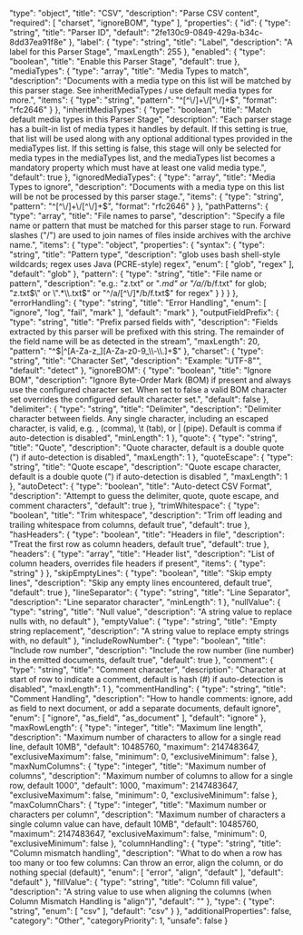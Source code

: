   "type": "object",
  "title": "CSV",
  "description": "Parse CSV content",
  "required": [
    "charset",
    "ignoreBOM",
    "type"
  ],
  "properties": {
    "id": {
      "type": "string",
      "title": "Parser ID",
      "default": "2fe130c9-0849-429a-b34c-8dd37ea91f8e"
    },
    "label": {
      "type": "string",
      "title": "Label",
      "description": "A label for this Parser Stage",
      "maxLength": 255
    },
    "enabled": {
      "type": "boolean",
      "title": "Enable this Parser Stage",
      "default": true
    },
    "mediaTypes": {
      "type": "array",
      "title": "Media Types to match",
      "description": "Documents with a media type on this list will be matched by this parser stage. See inheritMediaTypes / use default media types for more.",
      "items": {
        "type": "string",
        "pattern": "^[^\\/]+\\/[^\\/]+$",
        "format": "rfc2646"
      }
    },
    "inheritMediaTypes": {
      "type": "boolean",
      "title": "Match default media types in this Parser Stage",
      "description": "Each parser stage has a built-in list of media types it handles by default. If this setting is true, that list will be used along with any optional additional types provided in the mediaTypes list. If this setting is false, this stage will only be selected for media types in the mediaTypes list, and the mediaTypes list becomes a mandatory property which must have at least one valid media type.",
      "default": true
    },
    "ignoredMediaTypes": {
      "type": "array",
      "title": "Media Types to ignore",
      "description": "Documents with a media type on this list will be not be processed by this parser stage.",
      "items": {
        "type": "string",
        "pattern": "^[^\\/]+\\/[^\\/]+$",
        "format": "rfc2646"
      }
    },
    "pathPatterns": {
      "type": "array",
      "title": "File names to parse",
      "description": "Specify a file name or pattern that must be matched for this parser stage to run. Forward slashes (\"/\") are used to join names of files inside archives with the archive name.",
      "items": {
        "type": "object",
        "properties": {
          "syntax": {
            "type": "string",
            "title": "Pattern type",
            "description": "glob uses bash shell-style wildcards; regex uses Java (PCRE-style) regex",
            "enum": [
              "glob",
              "regex"
            ],
            "default": "glob"
          },
          "pattern": {
            "type": "string",
            "title": "File name or pattern",
            "description": "e.g.: \"z.txt\" or \"*.md\" or \"/a/*/b/f.txt\" for glob; \"z.txt$\" or \".*\\.txt$\" or \"^/a/[^\\/]*/b/f.txt$\" for regex"
          }
        }
      }
    },
    "errorHandling": {
      "type": "string",
      "title": "Error Handling",
      "enum": [
        "ignore",
        "log",
        "fail",
        "mark"
      ],
      "default": "mark"
    },
    "outputFieldPrefix": {
      "type": "string",
      "title": "Prefix parsed fields with",
      "description": "Fields extracted by this parser will be prefixed with this string. The remainder of the field name will be as detected in the stream",
      "maxLength": 20,
      "pattern": "^$|^[A-Za-z_][A-Za-z0-9_\\-\\.]+$"
    },
    "charset": {
      "type": "string",
      "title": "Character Set",
      "description": "Example: \"UTF-8\"",
      "default": "detect"
    },
    "ignoreBOM": {
      "type": "boolean",
      "title": "Ignore BOM",
      "description": "Ignore Byte-Order Mark (BOM) if present and always use the configured character set. When set to false a valid BOM character set overrides the configured default character set.",
      "default": false
    },
    "delimiter": {
      "type": "string",
      "title": "Delimiter",
      "description": "Delimiter character between fields. Any single character, including an escaped character, is valid, e.g. , (comma), \\t (tab), or | (pipe). Default is comma if auto-detection is disabled",
      "minLength": 1
    },
    "quote": {
      "type": "string",
      "title": "Quote",
      "description": "Quote character, default is a double quote (\") if auto-detection is disabled",
      "maxLength": 1
    },
    "quoteEscape": {
      "type": "string",
      "title": "Quote escape",
      "description": "Quote escape character, default is a double quote (\") if auto-detection is disabled ",
      "maxLength": 1
    },
    "autoDetect": {
      "type": "boolean",
      "title": "Auto-detect CSV Format",
      "description": "Attempt to guess the delimiter, quote, quote escape, and comment characters",
      "default": true
    },
    "trimWhitespace": {
      "type": "boolean",
      "title": "Trim whitespace",
      "description": "Trim off leading and trailing whitespace from columns, default true",
      "default": true
    },
    "hasHeaders": {
      "type": "boolean",
      "title": "Headers in file",
      "description": "Treat the first row as column headers, default true",
      "default": true
    },
    "headers": {
      "type": "array",
      "title": "Header list",
      "description": "List of column headers, overrides file headers if present",
      "items": {
        "type": "string"
      }
    },
    "skipEmptyLines": {
      "type": "boolean",
      "title": "Skip empty lines",
      "description": "Skip any empty lines encountered, default true",
      "default": true
    },
    "lineSeparator": {
      "type": "string",
      "title": "Line Separator",
      "description": "Line separator character",
      "minLength": 1
    },
    "nullValue": {
      "type": "string",
      "title": "Null value",
      "description": "A string value to replace nulls with, no default"
    },
    "emptyValue": {
      "type": "string",
      "title": "Empty string replacement",
      "description": "A string value to replace empty strings with, no default"
    },
    "includeRowNumber": {
      "type": "boolean",
      "title": "Include row number",
      "description": "Include the row number (line number) in the emitted documents, default true",
      "default": true
    },
    "comment": {
      "type": "string",
      "title": "Comment character",
      "description": "Character at start of row to indicate a comment, default is hash (#) if auto-detection is disabled",
      "maxLength": 1
    },
    "commentHandling": {
      "type": "string",
      "title": "Comment Handling",
      "description": "How to handle comments: ignore, add as field to next document, or add a separate documents, default ignore",
      "enum": [
        "ignore",
        "as_field",
        "as_document"
      ],
      "default": "ignore"
    },
    "maxRowLength": {
      "type": "integer",
      "title": "Maximum line length",
      "description": "Maximum number of characters to allow for a single read line, default 10MB",
      "default": 10485760,
      "maximum": 2147483647,
      "exclusiveMaximum": false,
      "minimum": 0,
      "exclusiveMinimum": false
    },
    "maxNumColumns": {
      "type": "integer",
      "title": "Maximum number of columns",
      "description": "Maximum number of columns to allow for a single row, default 1000",
      "default": 1000,
      "maximum": 2147483647,
      "exclusiveMaximum": false,
      "minimum": 0,
      "exclusiveMinimum": false
    },
    "maxColumnChars": {
      "type": "integer",
      "title": "Maximum number or characters per column",
      "description": "Maximum number of characters a single column value can have, default 10MB",
      "default": 10485760,
      "maximum": 2147483647,
      "exclusiveMaximum": false,
      "minimum": 0,
      "exclusiveMinimum": false
    },
    "columnHandling": {
      "type": "string",
      "title": "Column mismatch handling",
      "description": "What to do when a row has too many or too few columns: Can throw an error, align the column, or do nothing special (default)",
      "enum": [
        "error",
        "align",
        "default"
      ],
      "default": "default"
    },
    "fillValue": {
      "type": "string",
      "title": "Column fill value",
      "description": "A string value to use when aligning the columns (when Column Mismatch Handling is \"align\")",
      "default": "<FILL>"
    },
    "type": {
      "type": "string",
      "enum": [
        "csv"
      ],
      "default": "csv"
    }
  },
  "additionalProperties": false,
  "category": "Other",
  "categoryPriority": 1,
  "unsafe": false
}
